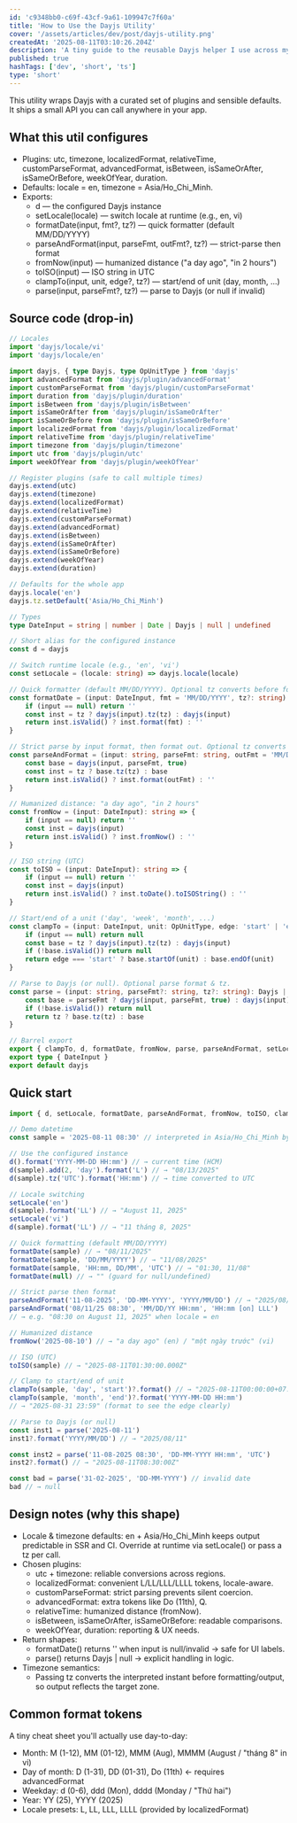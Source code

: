 ```yaml
---
id: 'c9348bb0-c69f-43cf-9a61-109947c7f60a'
title: 'How to Use the Dayjs Utility'
cover: '/assets/articles/dev/post/dayjs-utility.png'
createdAt: '2025-08-11T03:10:26.204Z'
description: 'A tiny guide to the reusable Dayjs helper I use across my apps—plugins, locale/timezone, and practical format examples'
published: true
hashTags: ['dev', 'short', 'ts']
type: 'short'
---
```


This utility wraps Dayjs with a curated set of plugins and sensible defaults. It ships a small API you can call anywhere in your app.

## What this util configures

- Plugins: utc, timezone, localizedFormat, relativeTime, customParseFormat, advancedFormat, isBetween, isSameOrAfter, isSameOrBefore, weekOfYear, duration.
- Defaults: locale = en, timezone = Asia/Ho_Chi_Minh.
- Exports:
  - d — the configured Dayjs instance
  - setLocale(locale) — switch locale at runtime (e.g., en, vi)
  - formatDate(input, fmt?, tz?) — quick formatter (default MM/DD/YYYY)
  - parseAndFormat(input, parseFmt, outFmt?, tz?) — strict-parse then format
  - fromNow(input) — humanized distance ("a day ago", "in 2 hours")
  - toISO(input) — ISO string in UTC
  - clampTo(input, unit, edge?, tz?) — start/end of unit (day, month, ...)
  - parse(input, parseFmt?, tz?) — parse to Dayjs (or null if invalid)

## Source code (drop-in)

<CodeBlockTabs fileName='src/utils/dayjs.ts'>

```ts
// Locales
import 'dayjs/locale/vi'
import 'dayjs/locale/en'

import dayjs, { type Dayjs, type OpUnitType } from 'dayjs'
import advancedFormat from 'dayjs/plugin/advancedFormat'
import customParseFormat from 'dayjs/plugin/customParseFormat'
import duration from 'dayjs/plugin/duration'
import isBetween from 'dayjs/plugin/isBetween'
import isSameOrAfter from 'dayjs/plugin/isSameOrAfter'
import isSameOrBefore from 'dayjs/plugin/isSameOrBefore'
import localizedFormat from 'dayjs/plugin/localizedFormat'
import relativeTime from 'dayjs/plugin/relativeTime'
import timezone from 'dayjs/plugin/timezone'
import utc from 'dayjs/plugin/utc'
import weekOfYear from 'dayjs/plugin/weekOfYear'

// Register plugins (safe to call multiple times)
dayjs.extend(utc)
dayjs.extend(timezone)
dayjs.extend(localizedFormat)
dayjs.extend(relativeTime)
dayjs.extend(customParseFormat)
dayjs.extend(advancedFormat)
dayjs.extend(isBetween)
dayjs.extend(isSameOrAfter)
dayjs.extend(isSameOrBefore)
dayjs.extend(weekOfYear)
dayjs.extend(duration)

// Defaults for the whole app
dayjs.locale('en')
dayjs.tz.setDefault('Asia/Ho_Chi_Minh')

// Types
type DateInput = string | number | Date | Dayjs | null | undefined

// Short alias for the configured instance
const d = dayjs

// Switch runtime locale (e.g., 'en', 'vi')
const setLocale = (locale: string) => dayjs.locale(locale)

// Quick formatter (default MM/DD/YYYY). Optional tz converts before formatting.
const formatDate = (input: DateInput, fmt = 'MM/DD/YYYY', tz?: string): string => {
	if (input == null) return ''
	const inst = tz ? dayjs(input).tz(tz) : dayjs(input)
	return inst.isValid() ? inst.format(fmt) : ''
}

// Strict parse by input format, then format out. Optional tz converts before output.
const parseAndFormat = (input: string, parseFmt: string, outFmt = 'MM/DD/YYYY', tz?: string): string => {
	const base = dayjs(input, parseFmt, true)
	const inst = tz ? base.tz(tz) : base
	return inst.isValid() ? inst.format(outFmt) : ''
}

// Humanized distance: "a day ago", "in 2 hours"
const fromNow = (input: DateInput): string => {
	if (input == null) return ''
	const inst = dayjs(input)
	return inst.isValid() ? inst.fromNow() : ''
}

// ISO string (UTC)
const toISO = (input: DateInput): string => {
	if (input == null) return ''
	const inst = dayjs(input)
	return inst.isValid() ? inst.toDate().toISOString() : ''
}

// Start/end of a unit ('day', 'week', 'month', ...)
const clampTo = (input: DateInput, unit: OpUnitType, edge: 'start' | 'end' = 'start', tz?: string): Dayjs | null => {
	if (input == null) return null
	const base = tz ? dayjs(input).tz(tz) : dayjs(input)
	if (!base.isValid()) return null
	return edge === 'start' ? base.startOf(unit) : base.endOf(unit)
}

// Parse to Dayjs (or null). Optional parse format & tz.
const parse = (input: string, parseFmt?: string, tz?: string): Dayjs | null => {
	const base = parseFmt ? dayjs(input, parseFmt, true) : dayjs(input)
	if (!base.isValid()) return null
	return tz ? base.tz(tz) : base
}

// Barrel export
export { clampTo, d, formatDate, fromNow, parse, parseAndFormat, setLocale, toISO }
export type { DateInput }
export default dayjs
```

</CodeBlockTabs>

## Quick start

<CodeBlockTabs fileName='index.ts'>

```ts
import { d, setLocale, formatDate, parseAndFormat, fromNow, toISO, clampTo, parse } from '@/utils/dayjs'

// Demo datetime
const sample = '2025-08-11 08:30' // interpreted in Asia/Ho_Chi_Minh by default

// Use the configured instance
d().format('YYYY-MM-DD HH:mm') // → current time (HCM)
d(sample).add(2, 'day').format('L') // → "08/13/2025"
d(sample).tz('UTC').format('HH:mm') // → time converted to UTC

// Locale switching
setLocale('en')
d(sample).format('LL') // → "August 11, 2025"
setLocale('vi')
d(sample).format('LL') // → "11 tháng 8, 2025"

// Quick formatting (default MM/DD/YYYY)
formatDate(sample) // → "08/11/2025"
formatDate(sample, 'DD/MM/YYYY') // → "11/08/2025"
formatDate(sample, 'HH:mm, DD/MM', 'UTC') // → "01:30, 11/08"
formatDate(null) // → "" (guard for null/undefined)

// Strict parse then format
parseAndFormat('11-08-2025', 'DD-MM-YYYY', 'YYYY/MM/DD') // → "2025/08/11"
parseAndFormat('08/11/25 08:30', 'MM/DD/YY HH:mm', 'HH:mm [on] LLL')
// → e.g. "08:30 on August 11, 2025" when locale = en

// Humanized distance
fromNow('2025-08-10') // → "a day ago" (en) / "một ngày trước" (vi)

// ISO (UTC)
toISO(sample) // → "2025-08-11T01:30:00.000Z"

// Clamp to start/end of unit
clampTo(sample, 'day', 'start')?.format() // → "2025-08-11T00:00:00+07:00"
clampTo(sample, 'month', 'end')?.format('YYYY-MM-DD HH:mm')
// → "2025-08-31 23:59" (format to see the edge clearly)

// Parse to Dayjs (or null)
const inst1 = parse('2025-08-11')
inst1?.format('YYYY/MM/DD') // → "2025/08/11"

const inst2 = parse('11-08-2025 08:30', 'DD-MM-YYYY HH:mm', 'UTC')
inst2?.format() // → "2025-08-11T08:30:00Z"

const bad = parse('31-02-2025', 'DD-MM-YYYY') // invalid date
bad // → null
```

</CodeBlockTabs>

## Design notes (why this shape)

- Locale & timezone defaults: en + Asia/Ho_Chi_Minh keeps output predictable in SSR and CI. Override at runtime via setLocale() or pass a tz per call.
- Chosen plugins:
  - utc + timezone: reliable conversions across regions.
  - localizedFormat: convenient L/LL/LLL/LLLL tokens, locale-aware.
  - customParseFormat: strict parsing prevents silent coercion.
  - advancedFormat: extra tokens like Do (11th), Q.
  - relativeTime: humanized distance (fromNow).
  - isBetween, isSameOrAfter, isSameOrBefore: readable comparisons.
  - weekOfYear, duration: reporting & UX needs.
- Return shapes:
  - formatDate() returns '' when input is null/invalid → safe for UI labels.
  - parse() returns Dayjs | null → explicit handling in logic.
- Timezone semantics:
  - Passing tz converts the interpreted instant before formatting/output, so output reflects the target zone.

## Common format tokens

A tiny cheat sheet you'll actually use day-to-day:

- Month: M (1-12), MM (01-12), MMM (Aug), MMMM (August / "tháng 8" in vi)
- Day of month: D (1-31), DD (01-31), Do (11th) ← requires advancedFormat
- Weekday: d (0-6), ddd (Mon), dddd (Monday / "Thứ hai")
- Year: YY (25), YYYY (2025)
- Locale presets: L, LL, LLL, LLLL (provided by localizedFormat)
